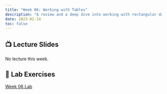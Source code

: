 ```yaml
---
title: "Week 06: Working with Tables"
description: "A review and a deep dive into working with rectangular data in R."
date: 2023-02-14
toc: false
---
```


## 📺 Lecture Slides {.reveal-viewport}

No lecture this week.

## 🔬 Lab Exercises

[Week 06 Lab](../labs/06-dataframes-lab.qmd)